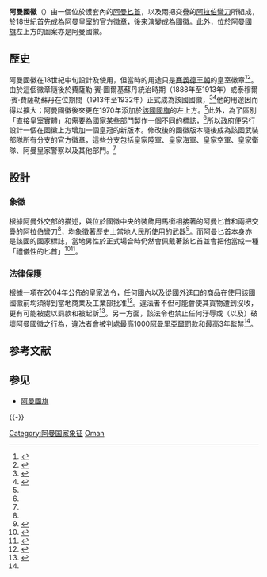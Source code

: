 {{Infobox coat of arms
|name             = 阿曼國徽
|image            = Coat of arms of Oman.svg
|image_width      = 250
|armiger          = [[阿曼蘇丹|阿曼蘇丹]]
|year_adopted     = 18世紀
|shield           = 由一個位於護套內的阿曼匕首以及兩把交疊的阿拉伯彎刀組成。
}}

'''阿曼國徽'''（{{Lang-ar|'''شعار سلطنة عمان'''}}）由一個位於護套內的[[阿曼|阿曼]][[匕首|匕首]]，以及兩把交疊的[[阿拉伯|阿拉伯]][[彎刀|彎刀]]所組成，於18世紀首先成為[[阿曼|阿曼]]皇室的官方徽章，後來演變成為國徽。此外，位於[[阿曼國旗|阿曼國旗]]左上方的圖案亦是阿曼國徽。

==歷史==
阿曼國徽在18世紀中旬設計及使用，但當時的用途只是[[賽義德王朝|賽義德王朝]]的皇室徽章<ref>{{cite news |title=Old & New |first=Betsy |last=Hiel |newspaper=Pittsburgh Tribune-Review |date=2007年5月27日 |url=http://docs.newsbank.com/openurl?ctx_ver=z39.88-2004&rft_id=info:sid/iw.newsbank.com:AWNB:PTRB&rft_val_format=info:ofi/fmt:kev:mtx:ctx&rft_dat=1196942B498D5BB8&svc_dat=InfoWeb:aggregated5&req_dat=105B9A93AF33E3E3 |accessdate=2014年12月20日 |language=en |archive-date=2018年1月25日 |archive-url=https://web.archive.org/web/20180125015601/http://docs.newsbank.com/openurl?ctx_ver=z39.88-2004&rft_id=info%3Asid%2Fiw.newsbank.com%3AAWNB%3APTRB&rft_val_format=info%3Aofi%2Ffmt%3Akev%3Amtx%3Actx&rft_dat=1196942B498D5BB8&svc_dat=InfoWeb%3Aaggregated5&req_dat=105B9A93AF33E3E3 |dead-url=no }}{{subscription required}}</ref><ref name="complete">{{cite book |last=Kindersley |first=Dorling |date=2008年11月3日 |url = http://books.google.ca/books?id=anBaE-TAlcUC&pg=PA183 |title=Complete Flags of the World |language= en |publisher=Dorling Kindersley Ltd. |page=第183頁  accessdate=於2014年12月20日查閱 |isbn = 9781405333023}}</ref>。由於這個徽章隨後於費薩勒·賓·圖爾基蘇丹統治時期（1888年至1913年）或泰穆爾·賓·費薩勒蘇丹在位期間（1913年至1932年）正式成為該國國徽，<ref>{{cite book |url = http://books.google.co.uk/books?id=qBVP9IywwCcC&pg=PA266 |title=Oman and the World: The Emergence of an Independent Foreign Policy |publisher=Rand Corporation |date=1995年1月1日 |last=Kechichian | first=Joseph A. |page=第266頁 |accessdate=2014年12月20日 |language= en | isbn=9780833023322}}</ref><ref name="rituals">{{cite journal |last=Chatty |first=Dawn |date=2009年5月 |title=Rituals of Royalty and the Elaboration of Ceremony in Oman: View From the Edge |journal=International Journal of Middle East Studies |url=http://www3.qeh.ox.ac.uk/pdf/qehwp/qehwps173.pdf |volume=第41卷 |issue=第1期 |pages=第10頁 |publisher=劍橋大學出版社 |accessdate=2014年12月20日 |language=en |archive-date=2016年3月4日 |archive-url=https://web.archive.org/web/20160304040037/http://www3.qeh.ox.ac.uk/pdf/qehwp/qehwps173.pdf |dead-url=no }}{{registration required}}</ref>他的用途因而得以擴大；阿曼國徽後來更在1970年添加於[[阿曼國旗|該國國旗]]的左上方。<ref name=complete />此外，為了區別「直接皇室實體」和需要為國家某些部門製作一個不同的標誌，<ref name=rituals />所以政府便另行設計一個在國徽上方增加一個皇冠的新版本。修改後的國徽版本隨後成為該國武裝部隊所有分支的官方徽章，這些分支包括皇家陸軍、皇家海軍、皇家空軍、皇家衛隊、阿曼皇家警察以及其他部門。<ref name=rituals />

==設計==
===象徵===
根據阿曼外交部的描述，與位於國徽中央的裝飾用馬銜相接著的阿曼匕首和兩把交疊的阿拉伯彎刀<ref name="complete" />，均象徵著歷史上當地人民所使用的武器<ref>{{cite web |title=National Flag, Emblem and Anthem |work=阿曼外交部 |publisher=阿曼政府 |language=en |url=http://www.oman.om/wps/portal/!ut/p/a1/hY_NDoIwEISfxQNXugIiesMQDCASoyj0QkosUIWWVMTXF40n48_eZvPtzCzCKEGYk56VpGOCk_qhsZlt_WCx9QwNLDM2wYuDzc51YQwwHYB0AODL2PDv_oDwE9FhCRDNvDDYhTZo-t71ZytTdxzjBfyI8BEua5E_66Y2z3WrRFjSgkoq1asc1lXXtXMFFKBcvbEza-mREVXIUoGHVGD9ejijTV7TJhNFFjWEfzKsxKVDybsRapsETpO6X9mj0R0EurSa/dl5/d5/L2dJQSEvUUt3QS80SmlFL1o2X1NKS0JTSTQyMDg2VTYwSVVLUVRGRjAxMDA3/?WCM_GLOBAL_CONTEXT=/wps/wcm/connect/EN/site/home/gov/gov1/gov15nationalflag/ |accessdate=2014年12月20日 |archive-date=2019年7月13日 |archive-url=https://web.archive.org/web/20190713125454/https://www.oman.om/wps/portal/index/!ut/p/a1/hZDLDoIwEEW_xQVbOoKiuMMYDOAjRlHohpRYsQotqYi_LyArozC7Ozn3zgNhFCDMSckSUjDBSVprbEQ6LAG2prP2DmsLNP1ou-bK0BeLUQWEFQB_yoLGv3e9-d4ZaTA1fAMc39sdbBuGAJPW3wH0zD8h3Id8gI4VXYSTVMTNuaHFY32aICzphUoq1aes2teiyGcKKEC5-mJ3ltMzI6qQiQK1VGDTPiyiWZzSLBKXaJsR_ivwKh4FCr6DUJ75AdzGabmyBm_8g3PD/dl5/d5/L2dBISEvZ0FBIS9nQSEh/?WCM_GLOBAL_CONTEXT=%2Fwps%2Fwcm%2Fconnect%2FEN%2Fsite%2Fhome%2Fgov%2Fgov1%2Fgov15nationalflag%2F |dead-url=no }}</ref>。而阿曼匕首本身亦是該國的國家標誌，當地男性於正式場合時仍然會佩戴著該匕首並會把他當成一種「禮儀性的匕首」<ref>{{cite news |title = Holidays in Oman: experience endless beauty |first=Stuart |last=Rogers |language = en |url = http://www.telegraph.co.uk/sponsored/travel/oman-holidays/9834727/oman-holiday.html |date=2013年1月31日 |accessdate=2014年12月20日 |newspaper=每日電訊報 |location=英國倫敦}}</ref><ref>{{cite news |title=Khanjar (Dagger): Truly "Iconic" Omani emblem |first=Sultana |last=Kamal |url = http://www.timesofoman.com/news/Article-9589.aspx |date=2013年2月27日 |accessdate = 2014年12月20日 |language = en |newspaper=Times of Oman |archivedate = 2014年5月30日 |archiveurl = https://web.archive.org/web/20140530031427/http://www.timesofoman.com/news/Article-9589.aspx}}</ref>。

===法律保護===
根據一項在2004年公佈的皇家法令，任何國內以及從國外進口的商品在使用該國國徽前均須得到當地商業及工業部批准<ref name=guidelines>{{cite news |title = Oman Issues New Guidelines on Use of National Symbols |date=2013年6月18日 |accessdate=2014年12月20日 |newspaper=Muscat Daily |url = http://www.muscatdaily.com/Archive/Oman/Oman-issues-new-guidelines-on-use-of-national-symbols-2cge |archiveurl = https://web.archive.org/web/20140605033206/http://www.muscatdaily.com/Archive/Oman/Oman-issues-new-guidelines-on-use-of-national-symbols-2cge |archivedate=2014年6月5日 |language = en}}</ref>。違法者不但可能會使其貨物遭到沒收，更有可能被處以罰款和被起訴<ref>{{cite book |language = en |url = http://books.google.ca/books?id=A_bAzimOT-0C&pg=PA138 |title = Oman Business Law Handbook Volume 1 Strategic Information and Basic Laws |publisher=International Business Publications |date=2013年8月1日 |page=第138頁 |accessdate=2014年12月20日 |ISBN = 9781438770703}}</ref>。另一方面，該法令也禁止任何汙辱或（以及）破壞阿曼國徽之行為，違法者會被判處最高1000[[阿曼里亞爾|阿曼里亞爾]]罰款和最高3年監禁<ref name="guidelines" />。

==参考文献==
{{Reflist|colwidth=30em}}

==参见==
{{Portal box|紋章及旗幟}}
* [[阿曼國旗|阿曼國旗]]

{{-}}
{{亞洲題目|國徽}}

[[Category:阿曼国家象征|Category:阿曼国家象征]]
[[Category:國徽|Oman]]